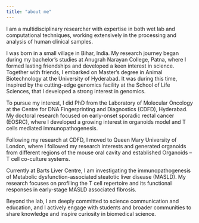 ```yaml
---
title: "about me"
---
```


::: justify-text
I am a multidisciplinary researcher with expertise in both wet lab and computational techniques, working extensively in the processing and analysis of human clinical samples.

I was born in a small village in Bihar, India. My research journey began during my bachelor's studies at Anugrah Narayan College, Patna, where I formed lasting friendships and developed a keen interest in science. Together with friends, I embarked on Master's degree in Animal Biotechnology at the University of Hyderabad. It was during this time, inspired by the cutting-edge genomics facility at the School of Life Sciences, that I developed a strong interest in genomics.

To pursue my interest, I did PhD from the Laboratory of Molecular Oncology at the Centre for DNA Fingerprinting and Diagnostics (CDFD), Hyderabad. My doctoral research focused on early-onset sporadic rectal cancer (EOSRC), where I developed a growing interest in organoids model and T cells mediated immunopathogenesis.

Following my research at CDFD, I moved to Queen Mary University of London, where I followed my research interests and generated organoids from different regions of the mouse oral cavity and established Organoids – T cell co-culture systems.

Currently at Barts Liver Centre, I am investigating the immunopathogenesis of Metabolic dysfunction-associated steatotic liver disease (MASLD). My research focuses on profiling the T cell repertoire and its functional responses in early-stage MASLD associated fibrosis.

Beyond the lab, I am deeply committed to science communication and education, and I actively engage with students and broader communities to share knowledge and inspire curiosity in biomedical science.
:::
